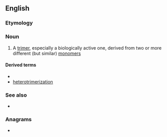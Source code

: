 ==English==

===Etymology===
{{prefix|hetero|trimer|lang=en}}

===Noun===
{{en-noun}}

# {{lb|en|chemistry|biochemistry}} A [[trimer]], especially a biologically active one, derived from two or more different (but similar) [[monomer]]s

====Derived terms====
* {{l|en|heterotrimeric}}
* [[heterotrimerization]]

===See also===
* {{l|en|homotrimer}}

===Anagrams===
* {{anagrams|en|triheteromer}}